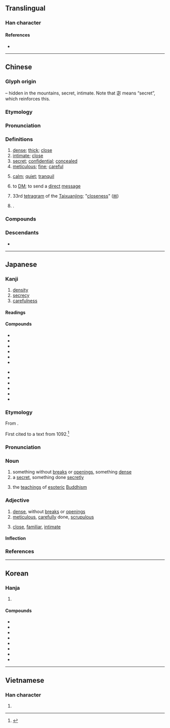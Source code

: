 {{also|宻}}
{{character info}}
==Translingual==

===Han character===
{{Han char|rn=40|rad=宀|as=08|sn=11|four=30773|canj=JPHU|ids=⿱宓山}}

====References====
* {{Han ref|kx=0288.110|dkj=07205|dj=0570.020|hdz=20940.060|uh=5BC6|ud=23494|bh=B14B|bd=45387}}

----

==Chinese==
{{zh-forms|alt=宻,宓,𡶇,𢛬,𧶡,𡪖}}

===Glyph origin===
{{Han etym}}
{{Han compound|宓|山|t2=mountain||ls=psc|c1=p|c2=s}} – hidden in the mountains, secret, intimate. Note that 宓 means “secret”, which reinforces this.

===Etymology===
{{rfe|zh|←→[[秘]]?}}

===Pronunciation===
{{zh-pron
|m=mì
|ma=y
|m-s=
|dg=ми2
|c=mat6
|c-t=mit5
|g=
|h=pfs=me̍t;gd=mêd6
|j=
|mb=mĭ
|md=mĭk
|mn=ml,jj,tw:bi̍t/ml,jj,tw:ba̍t/ml,jj,tw:bā
|mn_note=bi̍t - literary; ba̍t/bā - vernacular
|mn-t=mig8/bhag8
|mn-t_note=mig8 - literary; bhag8 - vernacular
|w=5miq
|x=
|mc=y
|oc=y
|cat=a,v
}}

===Definitions===
{{zh-hanzi}}

# [[dense]]; [[thick]]; [[close]]
# [[intimate]]; [[close]]
# [[secret]]; [[confidential]]; [[concealed]]
# [[meticulous]]; [[fine]]; [[careful]]
# {{zh-o}} [[calm]]; [[quiet]]; [[tranquil]]
# {{lb|zh|Internet slang}} to [[DM]]; to send a [[direct]] [[message]]
# 33rd [[tetragram]] of the [[Taixuanjing]]; "[[closeness]]" ([[𝌦]])
# {{surname|zh|nodot=1}}.

===Compounds===
{{zh-der|密報|密閉|密布|密電|密度|密封|密告|密會|密集|密件|密接|密克羅尼西亞|密林|密令|密鑼緊鼓|密碼|密密層層|密密叢叢|密密麻麻|密密匝匝|密謀|密切|密商|密實|密使|密室|密談|密探|密信|密訊|密約|密雲不雨|密匝匝|密召|密植|密旨|密書|密親|密章|人口密度|不密|密網|哈密瓜|密不通風|密爾|交通密度|保密|周密|密密切切|密宗|密緻|密勿|密切追隨|慎密|宥密|密送|密點地圖|密集部署|密昵|事以密成|密屋|守密|幽期密約|三密|密歇斯|告密人|低聲密語|密雲|密合|密查|峻密|居住密度|失密|嚴密|密昔斯|密看|密昔司|密幄|密雨|密醫|密跡金剛|密語|密西根湖|密西根州|密蘇里河|密蘇里州|密續|密涅瓦|密捉|密意|密度指數|密封遺囑|密寫|密奏|密地|密友|密函|密保|密侖|密不透風|密詔|仔密|密訪|密邇|保密軍官|密航|密密|密諭|城府深密|密勿從事|人煙稠密|密支那|密不可分|密議|叢密|勞力密集|告密|保密防諜|洩密|烏雲密布|機密大事|祕密|祕密外交|款密|祕密交易|機謀不密|機事不密|碎密|明密|稠密|祕密警察|祕密證人|祕密結社|祕密社會|百密一疏|文深網密|戰雲密布|機密|珍藏密斂|樞密|祕密選舉|濃雲密布|樞密院|戰雲濃密|濃密|機密文件|柔情密意|樞密使|親密|纖密|絕密|謹密|綿密|精密|縝密|靡密|衷腸密語|精密度|精密陶瓷|背密|遏密|緻密|詞嚴義密|隱密|細密|綿密小巧|致密|親密無間|緊鑼密鼓|退藏於密|阿薩密省|閨中密友|詳密|那密比亞|邁阿密|達拉密|軍事機密|過從甚密|繁密|邃密|細密畫|緊密|茂密|細針密縷|密斯|密斯得|密司脫|密斯忒|密斯特|阿提密斯|哈密|迷密}}

===Descendants===
* {{desc|bor=1|th|มิด}}

{{zh-cat|Elementary}}

----

==Japanese==

===Kanji===
{{ja-kanji|grade=6|rs=宀08}}

# [[density]]
# [[secrecy]]
# [[carefulness]]

====Readings====
{{ja-readings
|goon=みつ<みつ, みち<みち
|kanon=びつ<びつ
|kun=ひそ-か, ひそ-やか, みそ-か
}}

====Compounds====
{{der-top|Compounds}}
* {{ja-r|密%教|みっ%きょう|[[esoteric]] [[Buddhism]]}}
* {{ja-r|密%航|みっ%こう|[[smuggling]]}}
* {{ja-r|密%告|みっ%こく|[[tipoff]]}}
* {{ja-r|密%室|みっ%しつ|[[hidden]] [[room]]}}
* {{ja-r|密%接|みっ%せつ|[[close]] [[relationship]]}}
* {{ja-r|密%談|みつ%だん|[[secret]] [[conversation]]}}
{{der-mid}}
* {{ja-r|密%着|みっ%ちゃく|being [[adhered]] to}}
* {{ja-r|密%入%国|みつ%にゅう%こく|[[illegal immigration]]}}
* {{ja-r|密%封|みっ%ぷう|[[sealing]]}}
* {{ja-r|密%輸|みつ%ゆ|[[smuggling]]}}
* {{ja-r|密%猟|みつ%りょう|[[poaching]]}}
* {{ja-r|秘%密|ひ%みつ|[[secret]]}}
{{der-bottom}}

===Etymology===
{{ja-kanjitab|yomi=goon|みつ}}

From {{der|ja|ltc|sort=みつ|-}} {{ltc-l|密}}.

First cited to a text from 1092.<ref name="KDJ">{{R:Kokugo Dai Jiten}}</ref>

===Pronunciation===
{{ja-pron|みつ|acc=1|acc_ref=DJR}}

===Noun===
{{ja-noun|みつ}}

# something without [[break]]s or [[opening]]s, something [[dense]]
# a [[secret]], {{qual|especially}} something done [[secretly]]
#: {{synonyms|ja|秘密|tr=himitsu}}
# {{lb|ja|Buddhism}} the [[teaching]]s of [[esoteric]] [[Buddhism]]
#: {{synonyms|ja|密教|tr=mikkyō}}

===Adjective===
{{ja-adj|みつ|infl=な}}

# [[dense]], without [[break]]s or [[opening]]s
# [[meticulous]], [[carefully]] done, [[scrupulous]]
#: {{ja-usex|'''密な'''計%画|'''みつ な''' けい%かく|a '''meticulous''' schedule}}
# {{lb|ja|of relations among people}} [[close]], [[familiar]], [[intimate]]
#: {{synonyms|ja|深い|tr=fukai}}
#: {{ja-usex|'''密な'''間%柄|'''みつ な''' あいだ%がら|'''familiar''' terms, '''intimate''' relations}}

====Inflection====
{{ja-na|みつ}}

===References===
<references/>

----

==Korean==

===Hanja===
{{ko-hanja|빽빽하다|빽빽할|밀}}

# {{hanja form of|밀|[[dense]]}}

====Compounds====
* {{ko-l|밀수|[[smuggling]]|密輸}}
* {{ko-l|밀도|[[density]]|密度}}
* {{ko-l|밀봉|[[sealing]]|密封}}
* {{ko-l|밀접|being closely [[connected]]; being [[related]]|密接}}
* {{ko-l|과밀|{{q|demography}} [[overcrowding]], [[crowded]] |過密}}
* {{ko-l|비밀|[[secret]]|秘密}}
* {{ko-l|긴밀|[[closeness]], [[tightness]]|緊密}}
* {{ko-l|치밀|[[precision]], [[minuteness]], [[accuracy]]|緻密}}

----

==Vietnamese==

===Han character===
{{vi-readings|reading=mật, mất|rs=宀08}}

# {{rfdef|vi|sort=宀08}}